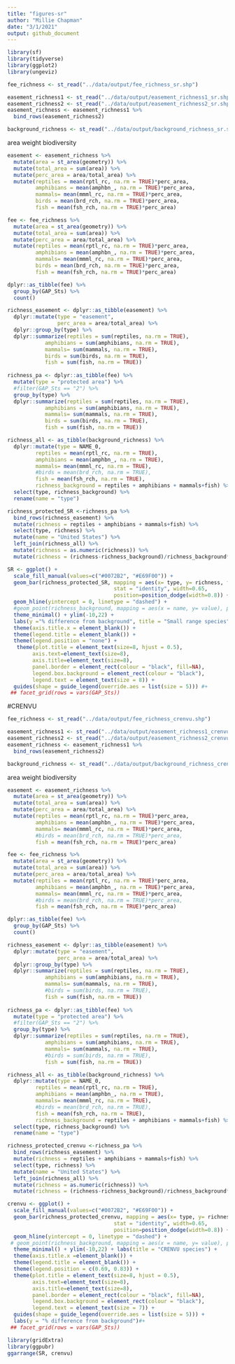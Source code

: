 ```yaml
---
title: "figures-sr"
author: "Millie Chapman"
date: "3/1/2021"
output: github_document
---
```



```r
library(sf)
library(tidyverse)
library(ggplot2)
library(ungeviz)
```

```r
fee_richness <- st_read("../data/output/fee_richness_sr.shp")
```

```r
easement_richness1 <- st_read("../data/output/easement_richness1_sr.shp")
easement_richness2 <- st_read("../data/output/easement_richness2_sr.shp")
easement_richness <- easement_richness1 %>%
  bind_rows(easement_richness2)
```

```r
background_richness <- st_read("../data/output/background_richness_sr.shp")
```

area weight biodiversity 
```r
easement <- easement_richness %>%
  mutate(area = st_area(geometry)) %>%
  mutate(total_area = sum(area)) %>%
  mutate(perc_area = area/total_area) %>%
  mutate(reptiles = mean(rptl_rc, na.rm = TRUE)*perc_area,
         amphibians = mean(amphbn_, na.rm = TRUE)*perc_area,
         mammals= mean(mmml_rc, na.rm = TRUE)*perc_area,
         birds = mean(brd_rch, na.rm = TRUE)*perc_area,
         fish = mean(fsh_rch, na.rm = TRUE)*perc_area)

fee <- fee_richness %>%
  mutate(area = st_area(geometry)) %>%
  mutate(total_area = sum(area)) %>%
  mutate(perc_area = area/total_area) %>%
  mutate(reptiles = mean(rptl_rc, na.rm = TRUE)*perc_area,
         amphibians = mean(amphbn_, na.rm = TRUE)*perc_area,
         mammals= mean(mmml_rc, na.rm = TRUE)*perc_area,
         birds = mean(brd_rch, na.rm = TRUE)*perc_area,
         fish = mean(fsh_rch, na.rm = TRUE)*perc_area)
```

```r
dplyr::as_tibble(fee) %>%
  group_by(GAP_Sts) %>%
  count()
```

```r
richness_easement <- dplyr::as_tibble(easement) %>%
  dplyr::mutate(type = "easement",
                perc_area = area/total_area) %>%
  dplyr::group_by(type) %>%
  dplyr::summarize(reptiles = sum(reptiles, na.rm = TRUE),
            amphibians = sum(amphibians, na.rm = TRUE),
            mammals= sum(mammals, na.rm = TRUE),
            birds = sum(birds, na.rm = TRUE),
            fish = sum(fish, na.rm = TRUE))
  
richness_pa <- dplyr::as_tibble(fee) %>%
  mutate(type = "protected area") %>%
  #filter(GAP_Sts == "2") %>%
  group_by(type) %>%
  dplyr::summarize(reptiles = sum(reptiles, na.rm = TRUE),
            amphibians = sum(amphibians, na.rm = TRUE),
            mammals= sum(mammals, na.rm = TRUE),
            birds = sum(birds, na.rm = TRUE),
            fish = sum(fish, na.rm = TRUE))
```


```r
richness_all <- as_tibble(background_richness) %>%
  dplyr::mutate(type = NAME_0,
         reptiles = mean(rptl_rc, na.rm = TRUE),
         amphibians = mean(amphbn_, na.rm = TRUE),
         mammals= mean(mmml_rc, na.rm = TRUE),
         #birds = mean(brd_rch, na.rm = TRUE),
         fish = mean(fsh_rch, na.rm = TRUE),
         richness_background = reptiles + amphibians + mammals+fish) %>% 
  select(type, richness_background) %>%
  rename(name = "type")

richness_protected_SR <-richness_pa %>%
  bind_rows(richness_easement) %>%
  mutate(richness = reptiles + amphibians + mammals+fish) %>%
  select(type, richness) %>%
  mutate(name = "United States") %>%
  left_join(richness_all) %>%
  mutate(richness = as.numeric(richness)) %>%
  mutate(richness = (richness-richness_background)/richness_background*100)
```

```r
SR <- ggplot() + 
  scale_fill_manual(values=c("#0072B2", "#E69F00")) +
  geom_bar(richness_protected_SR, mapping = aes(x= type, y= richness, fill = type),
                                  stat = "identity", width=0.65,
                                  position=position_dodge(width=0.8)) +
  geom_hline(yintercept = 0, linetype = "dashed") +
  #geom_point(richness_background, mapping = aes(x = name, y= value), pch = 19) +
  theme_minimal() + ylim(-10,22) +
  labs(y ="% difference from background", title = "Small range species") +
  theme(axis.title.x = element_blank()) + 
  theme(legend.title = element_blank()) + 
  theme(legend.position = "none") +
   theme(plot.title = element_text(size=8, hjust = 0.5),
        axis.text=element_text(size=8),
        axis.title=element_text(size=8),
        panel.border = element_rect(colour = "black", fill=NA),
        legend.box.background = element_rect(colour = "black"),
        legend.text = element_text(size = 8)) +
  guides(shape = guide_legend(override.aes = list(size = 5))) #+ 
 ## facet_grid(rows = vars(GAP_Sts))
```


#CRENVU

```r
fee_richness <- st_read("../data/output/fee_richness_crenvu.shp")
```

```r
easement_richness1 <- st_read("../data/output/easement_richness1_crenvu.shp")
easement_richness2 <- st_read("../data/output/easement_richness2_crenvu.shp")
easement_richness <- easement_richness1 %>%
  bind_rows(easement_richness2)
```

```r
background_richness <- st_read("../data/output/background_richness_crenvu.shp")
```

area weight biodiversity 
```r
easement <- easement_richness %>%
  mutate(area = st_area(geometry)) %>%
  mutate(total_area = sum(area)) %>%
  mutate(perc_area = area/total_area) %>%
  mutate(reptiles = mean(rptl_rc, na.rm = TRUE)*perc_area,
         amphibians = mean(amphbn_, na.rm = TRUE)*perc_area,
         mammals= mean(mmml_rc, na.rm = TRUE)*perc_area,
         #birds = mean(brd_rch, na.rm = TRUE)*perc_area,
         fish = mean(fsh_rch, na.rm = TRUE)*perc_area)

fee <- fee_richness %>%
  mutate(area = st_area(geometry)) %>%
  mutate(total_area = sum(area)) %>%
  mutate(perc_area = area/total_area) %>%
  mutate(reptiles = mean(rptl_rc, na.rm = TRUE)*perc_area,
         amphibians = mean(amphbn_, na.rm = TRUE)*perc_area,
         mammals= mean(mmml_rc, na.rm = TRUE)*perc_area,
         #birds = mean(brd_rch, na.rm = TRUE)*perc_area,
         fish = mean(fsh_rch, na.rm = TRUE)*perc_area)
```

```r
dplyr::as_tibble(fee) %>%
  group_by(GAP_Sts) %>%
  count()
```

```r
richness_easement <- dplyr::as_tibble(easement) %>%
  dplyr::mutate(type = "easement",
                perc_area = area/total_area) %>%
  dplyr::group_by(type) %>%
  dplyr::summarize(reptiles = sum(reptiles, na.rm = TRUE),
            amphibians = sum(amphibians, na.rm = TRUE),
            mammals= sum(mammals, na.rm = TRUE),
            #birds = sum(birds, na.rm = TRUE),
            fish = sum(fish, na.rm = TRUE))
  
richness_pa <- dplyr::as_tibble(fee) %>%
  mutate(type = "protected area") %>%
  #filter(GAP_Sts == "2") %>%
  group_by(type) %>%
  dplyr::summarize(reptiles = sum(reptiles, na.rm = TRUE),
            amphibians = sum(amphibians, na.rm = TRUE),
            mammals= sum(mammals, na.rm = TRUE),
            #birds = sum(birds, na.rm = TRUE),
            fish = sum(fish, na.rm = TRUE))
```

```r
richness_all <- as_tibble(background_richness) %>%
  dplyr::mutate(type = NAME_0,
         reptiles = mean(rptl_rc, na.rm = TRUE),
         amphibians = mean(amphbn_, na.rm = TRUE),
         mammals= mean(mmml_rc, na.rm = TRUE),
         #birds = mean(brd_rch, na.rm = TRUE),
         fish = mean(fsh_rch, na.rm = TRUE),
         richness_background = reptiles + amphibians + mammals+fish) %>% 
  select(type, richness_background) %>%
  rename(name = "type")

richness_protected_crenvu <-richness_pa %>%
  bind_rows(richness_easement) %>%
  mutate(richness = reptiles + amphibians + mammals+fish) %>%
  select(type, richness) %>%
  mutate(name = "United States") %>%
  left_join(richness_all) %>%
  mutate(richness = as.numeric(richness)) %>%
  mutate(richness = (richness-richness_background)/richness_background*100)
```

```r
crenvu <- ggplot() + 
  scale_fill_manual(values=c("#0072B2", "#E69F00")) +
  geom_bar(richness_protected_crenvu, mapping = aes(x= type, y= richness, fill = type),
                                  stat = "identity", width=0.65,
                                  position=position_dodge(width=0.8)) +
  geom_hline(yintercept = 0, linetype = "dashed") +
 # geom_point(richness_background, mapping = aes(x = name, y= value), pch = 19) +
  theme_minimal() + ylim(-10,22) + labs(title = "CRENVU species") +
  theme(axis.title.x =element_blank()) +
  theme(legend.title = element_blank()) + 
  theme(legend.position = c(0.69, 0.83)) +
  theme(plot.title = element_text(size=8, hjust = 0.5),
        axis.text=element_text(size=8),
        axis.title=element_text(size=8),
        panel.border = element_rect(colour = "black", fill=NA),
        legend.box.background = element_rect(colour = "black"),
        legend.text = element_text(size = 7)) +
  guides(shape = guide_legend(override.aes = list(size = 5))) +
  labs(y = "% difference from background")#+ 
 ## facet_grid(rows = vars(GAP_Sts))
```


```r
library(gridExtra)
library(ggpubr)
ggarrange(SR, crenvu)
```



